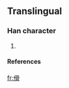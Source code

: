 ==Translingual==
===Han character===
{{Han char|rn=9|rad=人|as=10|sn=12|four=|canj=人月月月 (OBBB)}}
# {{defn|Han|sort=人10}}
====References====
{{Han ref|kx=0114.051|hdz=10203.011|uh=50A6|ud=20646}}

[[fr:傦]]